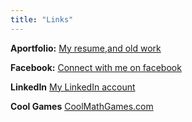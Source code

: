 ```yaml
---
title: "Links"
---
```



**Aportfolio:** [My resume,and old work ](https://appstate.digication.com/rc_2001103/Resume)

**Facebook:** [Connect with me on facebook](https://www.facebook.com/graham.tobin.75)

**LinkedIn** [My LinkedIn account](https://www.linkedin.com/in/graham-tobin-6a42ab138/)

**Cool Games** [CoolMathGames.com](http://www.coolmath-games.com)



